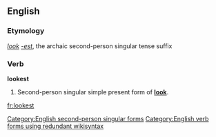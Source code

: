 ==English==

===Etymology===
''[[look]]'' ''[[-est]]'', the archaic second-person singular tense suffix

===Verb===
'''lookest'''

# {{context|archaic|lang=en}} Second-person singular simple present form of '''[[look]]'''.

[[Category:English second-person singular forms]]
[[Category:English verb forms using redundant wikisyntax]]

[[fr:lookest]]